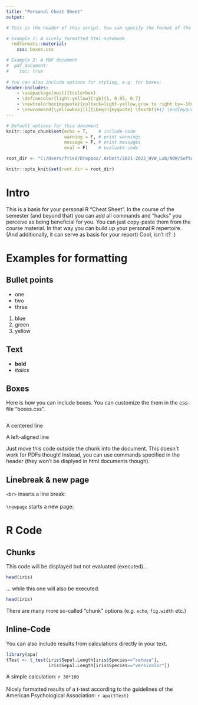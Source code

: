 ---
title: "Personal Cheat Sheet"
output:

# This is the header of this script. You can specify the format of the output here (e.g. PDF, html etc.) and also different styles, whether you want to include a table of contents, how that should look like... The possibilities are ENDLESS!

# Example 1: A nicely formatted html-notebook  
  rmdformats::material:
    css: boxes.css

# Example 2: A PDF document
#  pdf_document:
#    toc: true
    
# You can also include options for styling, e.g. for boxes:
header-includes:
    - \usepackage[most]{tcolorbox}
    - \definecolor{light-yellow}{rgb}{1, 0.95, 0.7}
    - \newtcolorbox{myquote}{colback=light-yellow,grow to right by=-10mm,grow to left by=-10mm, boxrule=0pt,boxsep=0pt,breakable}
    - \newcommand{\yellowbox}[1]{\begin{myquote} \textbf{#1} \end{myquote}}
---

```{r global_options, include = FALSE}
# Default options for this document
knitr::opts_chunk$set(echo = T,    # include code 
                      warning = F, # print warnings
                      message = F, # print messages
                      eval = F)    # evaluate code

root_dir <- "C:/Users/fried/Dropbox/.Arbeit/2021-2022_HVW_Lab/NOW/SoftwareForAnalysingData_2021/Data" # put in your home directory

knitr::opts_knit$set(root.dir = root_dir) 
```

# Intro

This is a basis for your personal R "Cheat Sheet". In the course of the semester (and beyond that) you can add all commands and "hacks" you perceive as being beneficial for you. You can just copy-paste them from the course material. In that way you can build up your personal R repertoire. 
(And additionally, it can serve as basis for your report)
Cool, isn't it? :)


# Examples for formatting 


## Bullet points

- one
- two
- three

1. blue
2. green
3. yellow

## Text

- __bold__ 
- *italics* 

## Boxes

Here is how you can include boxes. You can customize the them in the css-file "boxes.css".

```{r, include = F, eval = F}

```

:::: {.greenbox data-latex=""}
::: {.center data-latex=""}
A centered line
:::
::: {.left data-latex=""}
A left-aligned line
:::
::::

Just move this code outside the chunk into the document.
This doesn`t work for PDFs though! 
Instead, you can use commands specified in the header (they won't be displyed in html documents though).

\yellowbox{This looks like a sticky note.}

## Linebreak & new page

`<br>` inserts a line break: <br>  
`\newpage` starts a new page: 
\newpage

# R Code

## Chunks 

This code will be displayed but not evaluated (executed)...

```{r, include= TRUE, eval = FALSE}
head(iris)
```

\... while this one will also be executed.

```{r, include= TRUE, eval = TRUE}
head(iris)
```

There are many more so-called "chunk" options (e.g. `echo`, `fig.width` etc.)

## Inline-Code

You can also include results from calculations directly in your text.

```{r, eval = T}
library(apa)
tTest <- t_test(iris$Sepal.Length[iris$Species=="setosa"],
                iris$Sepal.Length[iris$Species=="versicolor"])
```

A simple calculation: `r 30*100` <br>  
Nicely formatted results of a t-test according to the guidelines of the American Psychological Association: `r apa(tTest)`

